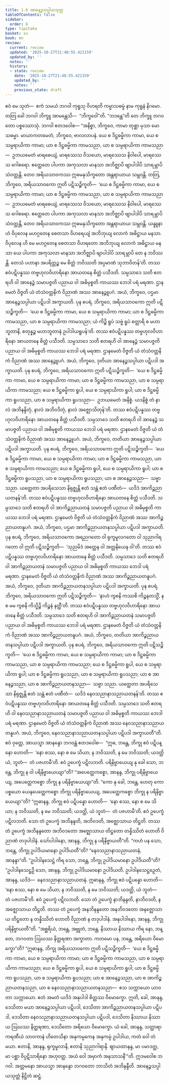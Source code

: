 ```yaml
---
title: 1.6 အာနေဉ္ဇသပ္ပါယသုတ္တ
tableOfContents: false
sidebar:
  order: 6
type: tipitaka
basket: su
book: mn
review:
  current: review
  updated: '2025-10-27T21:48:55.421159'
  updated_by: ''
  notes: ''
  history:
  - state: review
    date: '2025-10-27T21:48:55.421159'
    updated_by: ''
    notes: ''
    previous_state: draft
---
```



<ReviewStatus review={frontmatter.review} showDetails={true} />

<HypothesisAnnotation frontmatter={frontmatter} />

<DynamicBreadcrumb />

<Division number="66" book="mn" e="ch" v="24" p="133">

<Paragraph number="137" book="mn">
ဧဝံ မေ သုတံ—  ဧကံ သမယံ ဘဂဝါ ကုရူသု ဝိဟရတိ ကမ္မာသဓမ္မံ နာမ ကုရူနံ နိဂမော. တတြ ခေါ ဘဂဝါ ဘိက္ခူ အာမန္တေသိ—  “ဘိက္ခဝေါ”တိ. “ဘဒန္တေ”တိ တေ ဘိက္ခူ ဘဂဝတော ပစ္စဿောသုံ. ဘဂဝါ ဧတဒဝေါစ—
</Paragraph>

<Paragraph number="138" book="mn">
“အနိစ္စာ, ဘိက္ခဝေ, ကာမာ တုစ္ဆာ မုသာ မောသဓမ္မာ. မာယာကတမေတံ, ဘိက္ခဝေ, ဗာလလာပနံ. ယေ စ ဒိဋ္ဌဓမ္မိကာ ကာမာ, ယေ စ သမ္ပရာယိကာ ကာမာ; ယာ စ ဒိဋ္ဌဓမ္မိကာ ကာမသညာ, ယာ စ သမ္ပရာယိကာ ကာမသညာ—  ဥဘယမေတံ မာရဓေယျံ, မာရဿေသ ဝိသယော, မာရဿေသ နိဝါပေါ, မာရဿေသ ဂေါစရော. ဧတ္ထေတေ ပါပကာ အကုသလာ မာနသာ အဘိဇ္ဈာပိ ဗျာပါဒါပိ သာရမ္ဘာပိ သံဝတ္တန္တိ. တေဝ အရိယသာဝကဿ ဣဓမနုသိက္ခတော အန္တရာယာယ သမ္ဘဝန္တိ. တတြ, ဘိက္ခဝေ, အရိယသာဝကော ဣတိ ပဋိသဉ္စိက္ခတိ—  ‘ယေ စ ဒိဋ္ဌဓမ္မိကာ ကာမာ, ယေ စ သမ္ပရာယိကာ ကာမာ; ယာ စ ဒိဋ္ဌဓမ္မိကာ ကာမသညာ, ယာ စ သမ္ပရာယိကာ ကာမသညာ—  ဥဘယမေတံ မာရဓေယျံ, မာရဿေသ ဝိသယော, မာရဿေသ နိဝါပေါ, မာရဿေသ ဂေါစရော. ဧတ္ထေတေ ပါပကာ အကုသလာ မာနသာ အဘိဇ္ဈာပိ ဗျာပါဒါပိ သာရမ္ဘာပိ သံဝတ္တန္တိ, တေဝ အရိယသာဝကဿ ဣဓမနုသိက္ခတော အန္တရာယာယ သမ္ဘဝန္တိ. ယန္နူနာဟံ ဝိပုလေန မဟဂ္ဂတေန စေတသာ ဝိဟရေယျံ အဘိဘုယျ လောကံ အဓိဋ္ဌာယ မနသာ. ဝိပုလေန ဟိ မေ မဟဂ္ဂတေန စေတသာ ဝိဟရတော အဘိဘုယျ လောကံ အဓိဋ္ဌာယ မနသာ ယေ ပါပကာ အကုသလာ မာနသာ အဘိဇ္ဈာပိ ဗျာပါဒါပိ သာရမ္ဘာပိ တေ န ဘဝိဿန္တိ. တေသံ ပဟာနာ အပရိတ္တဉ္စ မေ စိတ္တံ ဘဝိဿတိ အပ္ပမာဏံ သုဘာဝိတန်’တိ. တဿ ဧဝံပဋိပန္နဿ တဗ္ဗဟုလဝိဟာရိနော အာယတနေ စိတ္တံ ပသီဒတိ. သမ္ပသာဒေ သတိ ဧတရဟိ ဝါ အာနေဉ္ဇံ သမာပဇ္ဇတိ ပညာယ ဝါ အဓိမုစ္စတိ ကာယဿ ဘေဒါ ပရံ မရဏာ. ဌာနမေတံ ဝိဇ္ဇတိ ယံ တံသံဝတ္တနိကံ ဝိညာဏံ အဿ အာနေဉ္ဇူပဂံ. အယံ, ဘိက္ခဝေ, ပဌမာ အာနေဉ္ဇသပ္ပါယာ ပဋိပဒါ အက္ခာယတိ.
</Paragraph>

</Division>
<Division number="67" book="mn" e="ch" v="24" p="134">

<Paragraph number="139" book="mn">
ပုန စပရံ, ဘိက္ခဝေ, အရိယသာဝကော ဣတိ ပဋိသဉ္စိက္ခတိ—  ‘ယေ စ ဒိဋ္ဌဓမ္မိကာ ကာမာ, ယေ စ သမ္ပရာယိကာ ကာမာ; ယာ စ ဒိဋ္ဌဓမ္မိကာ ကာမသညာ, ယာ စ သမ္ပရာယိကာ ကာမသညာ; ယံ ကိဉ္စိ ရူပံ သဗ္ဗံ ရူပံ စတ္တာရိ စ မဟာဘူတာနိ, စတုန္နဉ္စ မဟာဘူတာနံ ဥပါဒါယရူပန်’တိ. တဿ ဧဝံပဋိပန္နဿ တဗ္ဗဟုလဝိဟာရိနော အာယတနေ စိတ္တံ ပသီဒတိ. သမ္ပသာဒေ သတိ ဧတရဟိ ဝါ အာနေဉ္ဇံ သမာပဇ္ဇတိ ပညာယ ဝါ အဓိမုစ္စတိ ကာယဿ ဘေဒါ ပရံ မရဏာ. ဌာနမေတံ ဝိဇ္ဇတိ ယံ တံသံဝတ္တနိကံ ဝိညာဏံ အဿ အာနေဉ္ဇူပဂံ. အယံ, ဘိက္ခဝေ, ဒုတိယာ အာနေဉ္ဇသပ္ပါယာ ပဋိပဒါ အက္ခာယတိ.
</Paragraph>

<Paragraph number="140" book="mn">
ပုန စပရံ, ဘိက္ခဝေ, အရိယသာဝကော ဣတိ ပဋိသဉ္စိက္ခတိ—  ‘ယေ စ ဒိဋ္ဌဓမ္မိကာ ကာမာ, ယေ စ သမ္ပရာယိကာ ကာမာ; ယာ စ ဒိဋ္ဌဓမ္မိကာ ကာမသညာ, ယာ စ သမ္ပရာယိကာ ကာမသညာ; ယေ စ ဒိဋ္ဌဓမ္မိကာ ရူပါ, ယေ စ သမ္ပရာယိကာ ရူပါ; ယာ စ ဒိဋ္ဌဓမ္မိကာ ရူပသညာ, ယာ စ သမ္ပရာယိကာ ရူပသညာ—  ဥဘယမေတံ အနိစ္စံ. ယဒနိစ္စံ တံ နာလံ အဘိနန္ဒိတုံ, နာလံ အဘိဝဒိတုံ, နာလံ အဇ္ဈောသိတုန်’တိ. တဿ ဧဝံပဋိပန္နဿ တဗ္ဗဟုလဝိဟာရိနော အာယတနေ စိတ္တံ ပသီဒတိ. သမ္ပသာဒေ သတိ ဧတရဟိ ဝါ အာနေဉ္ဇံ သမာပဇ္ဇတိ ပညာယ ဝါ အဓိမုစ္စတိ ကာယဿ ဘေဒါ ပရံ မရဏာ. ဌာနမေတံ ဝိဇ္ဇတိ ယံ တံသံဝတ္တနိကံ ဝိညာဏံ အဿ အာနေဉ္ဇူပဂံ. အယံ, ဘိက္ခဝေ, တတိယာ အာနေဉ္ဇသပ္ပါယာ ပဋိပဒါ အက္ခာယတိ.
</Paragraph>

</Division>
<Division number="68" book="mn" e="ch" v="24" p="135">

<Paragraph number="141" book="mn">
ပုန စပရံ, ဘိက္ခဝေ, အရိယသာဝကော ဣတိ ပဋိသဉ္စိက္ခတိ—  ‘ယေ စ ဒိဋ္ဌဓမ္မိကာ ကာမာ, ယေ စ သမ္ပရာယိကာ ကာမာ; ယာ စ ဒိဋ္ဌဓမ္မိကာ ကာမသညာ, ယာ စ သမ္ပရာယိကာ ကာမသညာ; ယေ စ ဒိဋ္ဌဓမ္မိကာ ရူပါ, ယေ စ သမ္ပရာယိကာ ရူပါ; ယာ စ ဒိဋ္ဌဓမ္မိကာ ရူပသညာ, ယာ စ သမ္ပရာယိကာ ရူပသညာ; ယာ စ အာနေဉ္ဇသညာ—  သဗ္ဗာ သညာ. ယတ္ထေတာ အပရိသေသာ နိရုဇ္ဈန္တိ ဧတံ သန္တံ ဧတံ ပဏီတံ—  ယဒိဒံ အာကိဉ္စညာယတနန်’တိ. တဿ ဧဝံပဋိပန္နဿ တဗ္ဗဟုလဝိဟာရိနော အာယတနေ စိတ္တံ ပသီဒတိ. သမ္ပသာဒေ သတိ ဧတရဟိ ဝါ အာကိဉ္စညာယတနံ သမာပဇ္ဇတိ ပညာယ ဝါ အဓိမုစ္စတိ ကာယဿ ဘေဒါ ပရံ မရဏာ. ဌာနမေတံ ဝိဇ္ဇတိ ယံ တံသံဝတ္တနိကံ ဝိညာဏံ အဿ အာကိဉ္စညာယတနူပဂံ. အယံ, ဘိက္ခဝေ, ပဌမာ အာကိဉ္စညာယတနသပ္ပါယာ ပဋိပဒါ အက္ခာယတိ.
</Paragraph>

</Division>
<Division number="69" book="mn" e="ch" v="24" p="136">

<Paragraph number="142" book="mn">
ပုန စပရံ, ဘိက္ခဝေ, အရိယသာဝကော အရညဂတော ဝါ ရုက္ခမူလဂတော ဝါ သုညာဂါရဂတော ဝါ ဣတိ ပဋိသဉ္စိက္ခတိ—  ‘သုညမိဒံ အတ္တေန ဝါ အတ္တနိယေန ဝါ’တိ. တဿ ဧဝံပဋိပန္နဿ တဗ္ဗဟုလဝိဟာရိနော အာယတနေ စိတ္တံ ပသီဒတိ. သမ္ပသာဒေ သတိ ဧတရဟိ ဝါ အာကိဉ္စညာယတနံ သမာပဇ္ဇတိ ပညာယ ဝါ အဓိမုစ္စတိ ကာယဿ ဘေဒါ ပရံ မရဏာ. ဌာနမေတံ ဝိဇ္ဇတိ ယံ တံသံဝတ္တနိကံ ဝိညာဏံ အဿ အာကိဉ္စညာယတနူပဂံ. အယံ, ဘိက္ခဝေ, ဒုတိယာ အာကိဉ္စညာယတနသပ္ပါယာ ပဋိပဒါ အက္ခာယတိ.
</Paragraph>

</Division>
<Division number="70" book="mn" e="ch" v="24" p="140">

<Paragraph number="143" book="mn">
ပုန စပရံ, ဘိက္ခဝေ, အရိယသာဝကော ဣတိ ပဋိသဉ္စိက္ခတိ—  ‘နာဟံ ကွစနိ ကဿစိ ကိဉ္စနတသ္မိံ, န စ မမ ကွစနိ ကိသ္မိဉ္စိ ကိဉ္စနံ နတ္ထီ’တိ. တဿ ဧဝံပဋိပန္နဿ တဗ္ဗဟုလဝိဟာရိနော အာယတနေ စိတ္တံ ပသီဒတိ. သမ္ပသာဒေ သတိ ဧတရဟိ ဝါ အာကိဉ္စညာယတနံ သမာပဇ္ဇတိ ပညာယ ဝါ အဓိမုစ္စတိ ကာယဿ ဘေဒါ ပရံ မရဏာ. ဌာနမေတံ ဝိဇ္ဇတိ ယံ တံသံဝတ္တနိကံ ဝိညာဏံ အဿ အာကိဉ္စညာယတနူပဂံ. အယံ, ဘိက္ခဝေ, တတိယာ အာကိဉ္စညာယတနသပ္ပါယာ ပဋိပဒါ အက္ခာယတိ.
</Paragraph>

<Paragraph number="144" book="mn">
ပုန စပရံ, ဘိက္ခဝေ, အရိယသာဝကော ဣတိ ပဋိသဉ္စိက္ခတိ—  ‘ယေ စ ဒိဋ္ဌဓမ္မိကာ ကာမာ, ယေ စ သမ္ပရာယိကာ ကာမာ; ယာ စ ဒိဋ္ဌဓမ္မိကာ ကာမသညာ, ယာ စ သမ္ပရာယိကာ ကာမသညာ; ယေ စ ဒိဋ္ဌဓမ္မိကာ ရူပါ, ယေ စ သမ္ပရာယိကာ ရူပါ; ယာ စ ဒိဋ္ဌဓမ္မိကာ ရူပသညာ, ယာ စ သမ္ပရာယိကာ ရူပသညာ; ယာ စ အာနေဉ္ဇသညာ, ယာ စ အာကိဉ္စညာယတနသညာ—  သဗ္ဗာ သညာ. ယတ္ထေတာ အပရိသေသာ နိရုဇ္ဈန္တိ ဧတံ သန္တံ ဧတံ ပဏီတံ—  ယဒိဒံ နေဝသညာနာသညာယတနန်’တိ. တဿ ဧဝံပဋိပန္နဿ တဗ္ဗဟုလဝိဟာရိနော အာယတနေ စိတ္တံ ပသီဒတိ. သမ္ပသာဒေ သတိ ဧတရဟိ ဝါ နေဝသညာနာသညာယတနံ သမာပဇ္ဇတိ ပညာယ ဝါ အဓိမုစ္စတိ ကာယဿ ဘေဒါ ပရံ မရဏာ. ဌာနမေတံ ဝိဇ္ဇတိ ယံ တံသံဝတ္တနိကံ ဝိညာဏံ အဿ နေဝသညာနာသညာယတနူပဂံ. အယံ, ဘိက္ခဝေ, နေဝသညာနာသညာယတနသပ္ပါယာ ပဋိပဒါ အက္ခာယတီ”တိ.
</Paragraph>

</Division>
<Division number="71" book="mn" e="ch" v="24" p="141">

<Paragraph number="145" book="mn">
ဧဝံ ဝုတ္တေ, အာယသ္မာ အာနန္ဒော ဘဂဝန္တံ ဧတဒဝေါစ—  “ဣဓ, ဘန္တေ, ဘိက္ခု ဧဝံ ပဋိပန္နော ဟောတိ—  ‘နော စဿ, နော စ မေ သိယာ; န ဘဝိဿတိ, န မေ ဘဝိဿတိ; ယဒတ္ထိ ယံ, ဘူတံ—  တံ ပဇဟာမီ’တိ. ဧဝံ ဥပေက္ခံ ပဋိလဘတိ. ပရိနိဗ္ဗာယေယျ နု ခေါ သော, ဘန္တေ, ဘိက္ခု န ဝါ ပရိနိဗ္ဗာယေယျာ”တိ? “အပေတ္ထေကစ္စော, အာနန္ဒ, ဘိက္ခု ပရိနိဗ္ဗာယေယျ, အပေတ္ထေကစ္စော ဘိက္ခု န ပရိနိဗ္ဗာယေယျာ”တိ. “ကော နု ခေါ, ဘန္တေ, ဟေတု ကော ပစ္စယော ယေနပေတ္ထေကစ္စော ဘိက္ခု ပရိနိဗ္ဗာယေယျ, အပေတ္ထေကစ္စော ဘိက္ခု န ပရိနိဗ္ဗာယေယျာ”တိ? “ဣဓာနန္ဒ, ဘိက္ခု ဧဝံ ပဋိပန္နော ဟောတိ—  ‘နော စဿ, နော စ မေ သိယာ; န ဘဝိဿတိ, န မေ ဘဝိဿတိ; ယဒတ္ထိ, ယံ ဘူတံ—  တံ ပဇဟာမီ’တိ. ဧဝံ ဥပေက္ခံ ပဋိလဘတိ. သော တံ ဥပေက္ခံ အဘိနန္ဒတိ, အဘိဝဒတိ, အဇ္ဈောသာယ တိဋ္ဌတိ. တဿ တံ ဥပေက္ခံ အဘိနန္ဒတော အဘိဝဒတော အဇ္ဈောသာယ တိဋ္ဌတော တန္နိဿိတံ ဟောတိ ဝိညာဏံ တဒုပါဒါနံ. သော်ပါဒါနော, အာနန္ဒ, ဘိက္ခု န ပရိနိဗ္ဗာယတီ”တိ. “ကဟံ ပန သော, ဘန္တေ, ဘိက္ခု ဥပါဒိယမာနော ဥပါဒိယတီ”တိ? “နေဝသညာနာသညာယတနံ, အာနန္ဒာ”တိ. “ဥပါဒါနသေဋ္ဌံ ကိရ သော, ဘန္တေ, ဘိက္ခု ဥပါဒိယမာနော ဥပါဒိယတီ”တိ? “ဥပါဒါနသေဋ္ဌဉှိ သော, အာနန္ဒ, ဘိက္ခု ဥပါဒိယမာနော ဥပါဒိယတိ. ဥပါဒါနသေဋ္ဌဉှေတံ, အာနန္ဒ, ယဒိဒံ—  နေဝသညာနာသညာယတနံ.
</Paragraph>

</Division>
<Division number="72" book="mn" e="ch" v="24" p="141">

<Paragraph number="146" book="mn">
ဣဓာနန္ဒ, ဘိက္ခု ဧဝံ ပဋိပန္နော ဟောတိ—  ‘နော စဿ, နော စ မေ သိယာ; န ဘဝိဿတိ, န မေ ဘဝိဿတိ; ယဒတ္ထိ, ယံ ဘူတံ—  တံ ပဇဟာမီ’တိ. ဧဝံ ဥပေက္ခံ ပဋိလဘတိ. သော တံ ဥပေက္ခံ နာဘိနန္ဒတိ, နာဘိဝဒတိ, န အဇ္ဈောသာယ တိဋ္ဌတိ. တဿ တံ ဥပေက္ခံ အနဘိနန္ဒတော အနဘိဝဒတော အနဇ္ဈောသာယ တိဋ္ဌတော န တန္နိဿိတံ ဟောတိ ဝိညာဏံ န တဒုပါဒါနံ. အနုပါဒါနော, အာနန္ဒ, ဘိက္ခု ပရိနိဗ္ဗာယတီ”တိ.
</Paragraph>

</Division>
<Division number="73" book="mn" e="ch" v="24" p="143">

<Paragraph number="147" book="mn">
“အစ္ဆရိယံ, ဘန္တေ, အဗ္ဘုတံ, ဘန္တေ. နိဿာယ နိဿာယ ကိရ နော, ဘန္တေ, ဘဂဝတာ ဩဃဿ နိတ္ထရဏာ အက္ခာတာ. ကတမော ပန, ဘန္တေ, အရိယော ဝိမောက္ခော”တိ? “ဣဓာနန္ဒ, ဘိက္ခု အရိယသာဝကော ဣတိ ပဋိသဉ္စိက္ခတိ—  ‘ယေ စ ဒိဋ္ဌဓမ္မိကာ ကာမာ, ယေ စ သမ္ပရာယိကာ ကာမာ; ယာ စ ဒိဋ္ဌဓမ္မိကာ ကာမသညာ, ယာ စ သမ္ပရာယိကာ ကာမသညာ; ယေ စ ဒိဋ္ဌဓမ္မိကာ ရူပါ, ယေ စ သမ္ပရာယိကာ ရူပါ; ယာ စ ဒိဋ္ဌဓမ္မိကာ ရူပသညာ, ယာ စ သမ္ပရာယိကာ ရူပသညာ; ယာ စ အာနေဉ္ဇသညာ, ယာ စ အာကိဉ္စညာယတနသညာ, ယာ စ နေဝသညာနာသညာယတနသညာ—  ဧသ သက္ကာယော ယာဝတာ သက္ကာယော. ဧတံ အမတံ ယဒိဒံ အနုပါဒါ စိတ္တဿ ဝိမောက္ခော. ဣတိ, ခေါ, အာနန္ဒ, ဒေသိတာ မယာ အာနေဉ္ဇသပ္ပါယာ ပဋိပဒါ, ဒေသိတာ အာကိဉ္စညာယတနသပ္ပါယာ ပဋိပဒါ, ဒေသိတာ နေဝသညာနာသညာယတနသပ္ပါယာ ပဋိပဒါ, ဒေသိတာ နိဿာယ နိဿာယ ဩဃဿ နိတ္ထရဏာ, ဒေသိတော အရိယော ဝိမောက္ခော. ယံ ခေါ, အာနန္ဒ, သတ္ထာရာ ကရဏီယံ သာဝကာနံ ဟိတေသိနာ အနုကမ္ပကေန အနုကမ္ပံ ဥပါဒါယ, ကတံ ဝေါ တံ မယာ. ဧတာနိ, အာနန္ဒ, ရုက္ခမူလာနိ, ဧတာနိ သုညာဂါရာနိ. ဈာယထာနန္ဒ, မာ ပမာဒတ္ထ, မာ ပစ္ဆာ ဝိပ္ပဋိသာရိနော အဟုဝတ္ထ. အယံ ဝေါ အမှာကံ အနုသာသနီ’”တိ.
</Paragraph>

<Paragraph number="148" book="mn">
ဣဒမဝေါစ ဘဂဝါ. အတ္တမနော အာယသ္မာ အာနန္ဒော ဘဂဝတော ဘာသိတံ အဘိနန္ဒီတိ.

</Paragraph>
</Division>

<Paragraph number="149" type="center" book="mn">
အာနေဉ္ဇသပ္ပါယသုတ္တံ နိဋ္ဌိတံ ဆဋ္ဌံ.
</Paragraph>